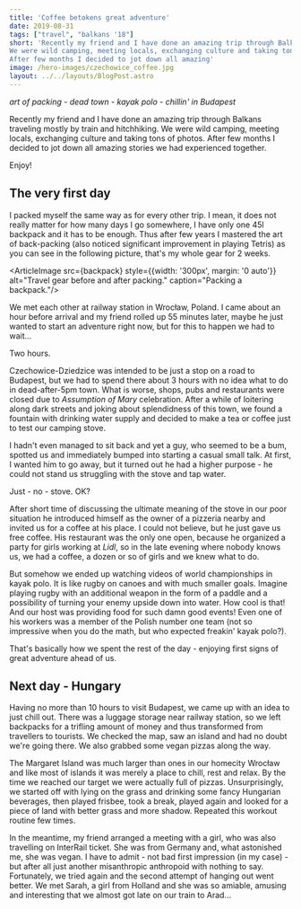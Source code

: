 ```yaml
---
title: 'Coffee betokens great adventure'
date: 2019-08-31
tags: ["travel", "balkans '18"]
short: 'Recently my friend and I have done an amazing trip through Balkans traveling mostly by train and hitchhiking. 
We were wild camping, meeting locals, exchanging culture and taking tons of photos. 
After few months I decided to jot down all amazing'
image: /hero-images/czechowice_coffee.jpg
layout: ../../layouts/BlogPost.astro
---
```




*art of packing* - *dead town* - *kayak polo* - *chillin' in Budapest*

Recently my friend and I have done an amazing trip through Balkans traveling mostly by train and hitchhiking. 
We were wild camping, meeting locals, exchanging culture and taking tons of photos. 
After few months I decided to jot down all amazing stories we had experienced together. 

Enjoy!

## The very first day
I packed myself the same way as for every other trip. I mean, it does not really matter for how many days I go somewhere, I have only one 45l backpack and it has to be enough. Thus after few years I mastered the art of back-packing (also noticed significant improvement in playing Tetris) as you can see in the following picture, that's my whole gear for 2 weeks.

<ArticleImage src={backpack} style={{width: '300px', margin: '0 auto'}} alt="Travel gear before and after packing." caption="Packing a backpack."/>

We met each other at railway station in Wrocław, Poland. 
I came about an hour before arrival and my friend rolled up 55 minutes later, maybe he just wanted to start an adventure right now, but for this to happen we had to wait...

Two hours.

Czechowice-Dziedzice was intended to be just a stop on a road to Budapest, but we had to spend there about 3 hours with no idea what to do in dead-after-5pm town. What is worse, shops, pubs and restaurants were closed due to *Assumption of Mary* celebration. After a while of loitering along dark streets and joking about splendidness of this town, we found a fountain with drinking water supply and decided to make a tea or coffee just to test our camping stove. 

<ArticleImage src={czechowiceCoffee} alt="A night photography of a yard in front of restaurants in Polish town. Few benches and trees in the middle of the image and a railway station in the background." caption="Coffee in Czechowice-Dziedzice, Poland"/>

I hadn't even managed to sit back and yet a guy, who seemed to be a bum, spotted us and immediately bumped into starting a casual small talk. At first, I wanted him to go away, but it turned out he had a higher purpose - he could not stand us struggling with the stove and tap water. 

Just - no - stove. OK?

After short time of discussing the ultimate meaning of the stove in our poor situation he introduced himself as the owner of a pizzeria nearby and invited us for a coffee at his place. I could not believe, but he just gave us free coffee. His restaurant was the only one open, because he organized a party for girls working at *Lidl*, so in the late evening where nobody knows us, we had a coffee, a dozen or so of girls and we knew what to do. 

But somehow we ended up watching videos of world championships in kayak polo. It is like rugby on canoes and with much smaller goals. Imagine playing rugby with an additional weapon in the form of a paddle and a possibility of turning your enemy upside down into water. How cool is that! And our host was providing food for such damn good events! Even one of his workers was a member of the Polish number one team (not so impressive when you do the math, but who expected freakin' kayak polo?).

That's basically how we spent the rest of the day - enjoying first signs of great adventure ahead of us.

<ArticleImage src={budapestFerry} alt="A colorful ferry in the foreground stationing on main river of Budapest. Mountain and Buda castle in the background." caption="Budapest, Hungary"/>

## Next day - Hungary

Having no more than 10 hours to visit Budapest, we came up with an idea to just chill out. There was a luggage storage near railway station, so we left backpacks for a trifling amount of money and thus transformed from travellers to tourists. We checked the map, saw an island and had no doubt we're going there. We also grabbed some vegan pizzas along the way.

<ArticleImage src={budapest} alt="A city park in Budapest. Split footbridge in water, grass and trees in the background." caption="Budapest, Hungary" />

The Margaret Island was much larger than ones in our homecity Wrocław and like most of islands it was merely a place to chill, rest and relax. 
By the time we reached our target we were actually full of pizzas. Unsurprisingly, we started off with lying on the grass and drinking some fancy Hungarian beverages, then played frisbee, took a break, played again and looked for a piece of land with better grass and more shadow. Repeated this workout routine few times. 

In the meantime, my friend arranged a meeting with a girl, who was also travelling on InterRail ticket. She was from Germany and, what astonished me, she was vegan. I have to admit - not bad first impression (in my case) - but after all just another misanthropic anthropoid with nothing to say. Fortunately, we tried again and the second attempt of hanging out went better. We met Sarah, a girl from Holland and she was so amiable, amusing and interesting that we almost got late on our train to Arad...


